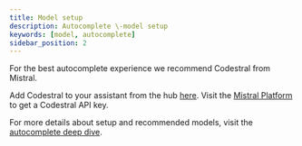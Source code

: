 ```yaml
---
title: Model setup
description: Autocomplete \-model setup
keywords: [model, autocomplete]
sidebar_position: 2
---
```



For the best autocomplete experience we recommend Codestral from Mistral.

Add Codestral to your assistant from the hub [here](https://hub.continue.dev/mistral/codestral). Visit the [Mistral Platform](https://console.mistral.ai/codestral) to get a Codestral API key.

For more details about setup and recommended models, visit the [autocomplete deep dive](../customize/deep-dives/autocomplete.mdx).
